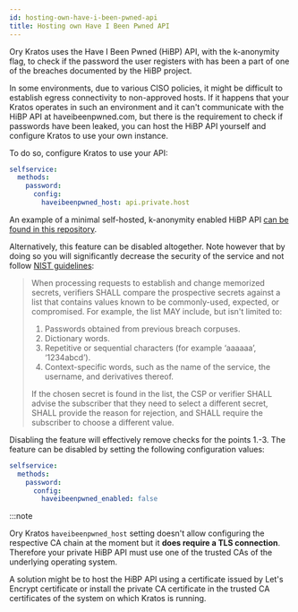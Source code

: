 ```yaml
---
id: hosting-own-have-i-been-pwned-api
title: Hosting own Have I Been Pwned API
---
```


Ory Kratos uses the Have I Been Pwned (HiBP) API, with the k-anonymity flag, to
check if the password the user registers with has been a part of one of the
breaches documented by the HiBP project.

In some environments, due to various CISO policies, it might be difficult to
establish egress connectivity to non-approved hosts. If it happens that your
Kratos operates in such an environment and it can't communicate with the HiBP
API at haveibeenpwned.com, but there is the requirement to check if passwords
have been leaked, you can host the HiBP API yourself and configure Kratos to use
your own instance.

To do so, configure Kratos to use your API:

```yaml title="path/to/kratos/config.yml
selfservice:
  methods:
    password:
      config:
        haveibeenpwned_host: api.private.host
```

An example of a minimal self-hosted, k-anonymity enabled HiBP API
[can be found in this repository](https://github.com/radekg/hibp).

Alternatively, this feature can be disabled altogether. Note however that by
doing so you will significantly decrease the security of the service and not
follow [NIST guidelines](https://pages.nist.gov/800-63-3/sp800-63b.html):

> When processing requests to establish and change memorized secrets, verifiers
> SHALL compare the prospective secrets against a list that contains values
> known to be commonly-used, expected, or compromised. For example, the list MAY
> include, but isn't limited to:
>
> 1. Passwords obtained from previous breach corpuses.
> 2. Dictionary words.
> 3. Repetitive or sequential characters (for example ‘aaaaaa’, ‘1234abcd’).
> 4. Context-specific words, such as the name of the service, the username, and
>    derivatives thereof.
>
> If the chosen secret is found in the list, the CSP or verifier SHALL advise
> the subscriber that they need to select a different secret, SHALL provide the
> reason for rejection, and SHALL require the subscriber to choose a different
> value.

Disabling the feature will effectively remove checks for the points 1.-3. The
feature can be disabled by setting the following configuration values:

```yaml title="path/to/kratos/config.yml
selfservice:
  methods:
    password:
      config:
        haveibeenpwned_enabled: false
```

:::note

Ory Kratos `haveibeenpwned_host` setting doesn't allow configuring the
respective CA chain at the moment but it **does require a TLS connection**.
Therefore your private HiBP API must use one of the trusted CAs of the
underlying operating system.

A solution might be to host the HiBP API using a certificate issued by Let's
Encrypt certificate or install the private CA certificate in the trusted CA
certificates of the system on which Kratos is running.
